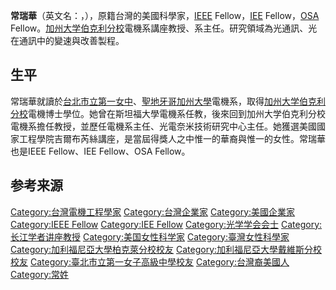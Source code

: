 {{BLP unsourced |time=2008-02-15T17:15:37+00:00 }}
'''常瑞華'''（英文名：{{lang|en|Connie J.Chang-Hasnain}}，{{bd|1960年|catIdx=C常}}），原籍台灣的美國科學家，[[IEEE|IEEE]] Fellow，[[IEE|IEE]] Fellow，[[OSA|OSA]] Fellow。[[加州大学伯克利分校|加州大学伯克利分校]]電機系講座教授、系主任。研究領域為光通訊、光在通訊中的變速與改善製程。

==生平==
常瑞華就讀於[[臺北市立第一女子高級中學|台北市立第一女中]]、[[聖地牙哥加州大學|聖地牙哥加州大學]]電機系，取得[[加州大学伯克利分校|加州大学伯克利分校]]電機博士學位。她曾在斯坦福大學電機系任教，後來回到加州大学伯克利分校電機系擔任教授，並歷任電機系主任、光電奈米技術研究中心主任。她獲選美國國家工程學院吉爾布芮絲講座，是當屆得獎人之中惟一的華裔與惟一的女性。常瑞華也是IEEE Fellow、IEE Fellow、OSA Fellow。

==参考来源==
{{reflist}}
{{US-scientist-stub}}

{{DEFAULTSORT:C}}
[[Category:台灣電機工程學家|Category:台灣電機工程學家]]
[[Category:台灣企業家|Category:台灣企業家]]
[[Category:美國企業家|Category:美國企業家]]
[[Category:IEEE_Fellow|Category:IEEE Fellow]]
[[Category:IEE_Fellow|Category:IEE Fellow]]
[[Category:光学学会会士|Category:光学学会会士]]
[[Category:长江学者讲座教授|Category:长江学者讲座教授]]
[[Category:美国女性科学家|Category:美国女性科学家]]
[[Category:臺灣女性科學家|Category:臺灣女性科學家]]
[[Category:加利福尼亞大學柏克萊分校校友|Category:加利福尼亞大學柏克萊分校校友]]
[[Category:加利福尼亞大學戴維斯分校校友|Category:加利福尼亞大學戴維斯分校校友]]
[[Category:臺北市立第一女子高級中學校友|Category:臺北市立第一女子高級中學校友]]
[[Category:台灣裔美國人|Category:台灣裔美國人]]
[[Category:常姓|Category:常姓]]